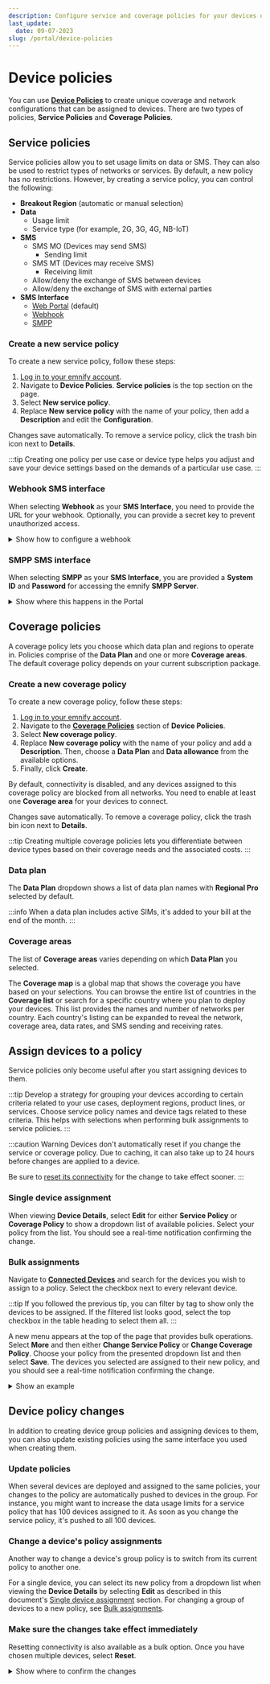 ```yaml
---
description: Configure service and coverage policies for your devices on the emnify Portal
last_update: 
  date: 09-07-2023
slug: /portal/device-policies
---
```


# Device policies

You can use [**Device Policies**](https://portal.emnify.com/device-policies) to create unique coverage and network configurations that can be assigned to devices.
There are two types of policies, **Service Policies** and **Coverage Policies**.

## Service policies

Service policies allow you to set usage limits on data or SMS.
They can also be used to restrict types of networks or services.
By default, a new policy has no restrictions.
However, by creating a service policy, you can control the following:

- **Breakout Region** (automatic or manual selection)
- **Data**
  - Usage limit
  - Service type (for example, 2G, 3G, 4G, NB-IoT)
- **SMS**
  - SMS MO (Devices may send SMS)
    - Sending limit
  - SMS MT (Devices may receive SMS)
    - Receiving limit
  - Allow/deny the exchange of SMS between devices
  - Allow/deny the exchange of SMS with external parties
- **SMS Interface**
  - [Web Portal](/portal/sms#send-sms-using-the-emnify-portal) (default)
  - [Webhook](#webhook-sms-interface)
  - [SMPP](/portal/sms#sms-via-smpp)

### Create a new service policy

To create a new service policy, follow these steps:

1. [Log in to your emnify account](https://portal.emnify.com/sign).
1. Navigate to **Device Policies**.
   **Service policies** is the top section on the page.
1. Select **New service policy**.
1. Replace **New service policy** with the name of your policy, then add a **Description** and edit the **Configuration**.

Changes save automatically.
To remove a service policy, click the trash bin icon next to **Details**.

:::tip
Creating one policy per use case or device type helps you adjust and save your device settings based on the demands of a particular use case.
:::

### Webhook SMS interface

When selecting **Webhook** as your **SMS Interface**, you need to provide the URL for your webhook.
Optionally, you can provide a secret key to prevent unauthorized access.

<details className="custom-details-troubleshooting">
  <summary>Show how to configure a webhook</summary>

  Select **Configure Webhook**.  

  <img
    src={require('./assets/portal-service-policies-sms-interface-configure-webhook.png').default}
    alt=""
  />

  Provide the URL, optional secret key, and select **Add Webhook**.  

  <img
    src={require('./assets/portal-service-policies-sms-interface-add-webhook.png').default}
    alt=""
  />
</details>

### SMPP SMS interface

When selecting **SMPP** as your **SMS Interface**, you are provided a **System ID** and **Password** for accessing the emnify **SMPP Server**.

<details className="custom-details-troubleshooting">
  <summary>Show where this happens in the Portal</summary>
  <img
    src={require('./assets/portal-service-policies-sms-interface-smpp.png').default}
    alt=""
  />
</details>

## Coverage policies

A coverage policy lets you choose which data plan and regions to operate in.
Policies comprise of the **Data Plan** and one or more **Coverage areas**.
The default coverage policy depends on your current subscription package.

### Create a new coverage policy

To create a new coverage policy, follow these steps:

1. [Log in to your emnify account](https://portal.emnify.com/sign).
1. Navigate to the [**Coverage Policies**](https://portal.emnify.com/device-policies#coverage-policies) section of **Device Policies**.
1. Select **New coverage policy**.
1. Replace **New coverage policy** with the name of your policy and add a **Description**.
   Then, choose a **Data Plan** and **Data allowance** from the available options.
1. Finally, click **Create**.

By default, connectivity is disabled, and any devices assigned to this coverage policy are blocked from all networks.
You need to enable at least one **Coverage area** for your devices to connect.

Changes save automatically.
To remove a coverage policy, click the trash bin icon next to **Details**.

:::tip
Creating multiple coverage policies lets you differentiate between device types based on their coverage needs and the associated costs.
:::

### Data plan

The **Data Plan** dropdown shows a list of data plan names with **Regional Pro** selected by default.

:::info
When a data plan includes active SIMs, it's added to your bill at the end of the month.
:::

### Coverage areas

The list of **Coverage areas** varies depending on which **Data Plan** you selected.

The **Coverage map** is a global map that shows the coverage you have based on your selections.
You can browse the entire list of countries in the **Coverage list** or search for a specific country where you plan to deploy your devices.
This list provides the names and number of networks per country.
Each country's listing can be expanded to reveal the network, coverage area, data rates, and SMS sending and receiving rates.

## Assign devices to a policy

Service policies only become useful after you start assigning devices to them.

:::tip
Develop a strategy for grouping your devices according to certain criteria related to your use cases, deployment regions, product lines, or services.
Choose service policy names and device tags related to these criteria.
This helps with selections when performing bulk assignments to service policies.
:::

:::caution Warning
Devices don't automatically reset if you change the service or coverage policy.
Due to caching, it can also take up to 24 hours before changes are applied to a device.

Be sure to [reset its connectivity](/portal/connected-devices#reset-connectivity) for the change to take effect sooner.
:::

### Single device assignment

When viewing **Device Details**, select **Edit** for either **Service Policy** or **Coverage Policy** to show a dropdown list of available policies.
Select your policy from the list.
You should see a real-time notification confirming the change.

### Bulk assignments

Navigate to [**Connected Devices**](https://portal.emnify.com/connected-devices) and search for the devices you wish to assign to a policy.
Select the checkbox next to every relevant device.

:::tip
If you followed the previous tip, you can filter by tag to show only the devices to be assigned.
If the filtered list looks good, select the top checkbox in the table heading to select them all.
:::

A new menu appears at the top of the page that provides bulk operations.
Select **More** and then either **Change Service Policy** or **Change Coverage Policy**.
Choose your policy from the presented dropdown list and then select **Save**.
The devices you selected are assigned to their new policy, and you should see a real-time notification confirming the change.

<details className="custom-details-example">
  <summary>Show an example</summary>
  <img
    src={require('./assets/portal-connected-devies-bulk-policy-change.png').default}
    style={{ width: 900 }}
    alt=""
  />
</details>

## Device policy changes

In addition to creating device group policies and assigning devices to them, you can also update existing policies using the same interface you used when creating them.

### Update policies

When several devices are deployed and assigned to the same policies, your changes to the policy are automatically pushed to devices in the group.
For instance, you might want to increase the data usage limits for a service policy that has 100 devices assigned to it.
As soon as you change the service policy, it's pushed to all 100 devices.

### Change a device's policy assignments

Another way to change a device's group policy is to switch from its current policy to another one.

For a single device, you can select its new policy from a dropdown list when viewing the **Device Details** by selecting **Edit** as described in this document's [Single device assignment](#single-device-assignment) section.
For changing a group of devices to a new policy, see [Bulk assignments](#bulk-assignments).

### Make sure the changes take effect immediately

Resetting connectivity is also available as a bulk option.
Once you have chosen multiple devices, select **Reset**.

<details className="custom-details-troubleshooting">
  <summary>Show where to confirm the changes</summary>
  <img
    src={require('./assets/portal-connected-devices-bulk-reset.png').default}
    style={{ width: 900 }}
    alt=""
  />
</details>
